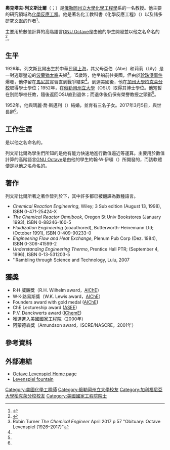 {{Infobox Biography
| subject_name   = 奧克塔夫·列文斯比爾
| image_name     = Octave Levenspiel.jpg
| image_size     = 200px
| image_caption  = 奧克塔夫·列文斯比爾
| date_of_birth  = 1926年7月6日
| place_of_birth = {{ROC-1912}}[[上海|上海]]
| date_of_death  = 2017年3月5日
| place_of_death = {{USA}}[[俄勒岡州|俄勒岡州]][[波特蘭|波特蘭]]
| occupation     = [[化學工程學|化學工程學]]教授
}}

'''奧克塔夫·列文斯比爾'''（{{lang-en|Octave Levenspiel}}；{{bd|1926年|7月6日|2017年|3月5日|catIdx=Levenspiel}}）是[[俄勒岡州立大學|俄勒岡州立大學]][[化學工程學|化學工程學]]系的一名教授。他主要的研究領域為[[化學反應工程|化學反應工程]]。他是著名化工教科書《化學反應工程》（{{lang|en|Chemical Reaction Engineering}}）以及諸多研究文獻的作者<ref>{{cite web|title=Octave Levenspiel|url=http://www.gazettetimes.com/albany/news/local/obituaries/octave-levenspiel/article_ed1f250a-bace-5ee3-be0c-165344905a58.html|publisher=Corvalis Gazette Times|accessdate=2017-04-11|archive-date=2019-03-28|archive-url=https://web.archive.org/web/20190328005819/https://www.gazettetimes.com/albany/news/local/obituaries/octave-levenspiel/article_ed1f250a-bace-5ee3-be0c-165344905a58.html|dead-url=no}}</ref>。

主要用於數值計算的高階語言[[GNU_Octave|GNU Octave]]是由他的學生開發並以他之名命名的<ref name="about">{{cite web | last = Eaton | first = John W | title = About Octave | url = https://www.gnu.org/software/octave/about.html | accessdate = 2009-06-28 | archive-date = 2021-02-23 | archive-url = https://web.archive.org/web/20210223095857/https://www.gnu.org/software/octave/about.html | dead-url = no }}</ref>。

== 生平 ==
1926年，列文斯比爾出生於中華民國[[上海|上海]]，其父母亞伯（Abe）和莉莉（Lily）是一對逃離壓迫的[[波蘭|波蘭]][[猶太裔|猶太裔]]夫婦<ref name=Turner>Robin Turner ''The Chemical Engineer'' April 2017 p 57 "Obituary: Octave Levenspiel (1926–2017)"</ref>。15歲時，他坐船前往美國，但由於[[珍珠港事件|珍珠港事件]]爆發，他停留在[[馬尼拉|馬尼拉]]實習直到戰爭結束<ref name=Turner/>。到達美國後，他在[[加州大學柏克萊分校|加州大學柏克萊分校]]取得學士學位；1952年，在[[俄勒岡州立大學|俄勒岡州立大學]]（OSU）取得其博士學位。他短暫在別間學校任教，隨後返回OSU直到退休；而退休後仍保有榮譽教授之頭銜<ref name=Turner/>。

1952年，他與瑪麗·喬·斯邁利（{{Lang|en|Mary Jo Smiley}}）結婚，並育有三名子女。2017年3月5日，與世長辭<ref name=Turner/>。

== 工作生涯 ==
{{le|列文斯比爾圖|Levenspiel plot}}是以他之名命名的。

列文斯比爾為學生們所知的是他有能力快速地進行數值逼近等運算。主要用於數值計算的高階語言[[GNU_Octave|GNU Octave]]是由他的學生約翰·W·伊頓（{{lang|en|John W. Eaton}}）所開發的，而該軟體便是以他之名命名的。

== 著作 ==
列文斯比爾所著之著作皆列於下，其中許多都已被翻譯為數種語言。

*''Chemical Reaction Engineering'', Wiley; 3 Sub edition (August 13, 1998), ISBN 0-471-25424-X
*''The Chemical Reactor Omnibook'', Oregon St Univ Bookstores (January 1993),  ISBN 0-88246-160-5
*''Fluidization Engineering'' (coauthored), Butterworth-Heinemann Ltd; (October 1991), ISBN 0-409-90233-0
*''Engineering Flow and Heat Exchange'', Plenum Pub Corp (Dez. 1984), ISBN 0-306-41599-2
*''Understanding Engineering Thermo'', Prentice Hall PTR; (September 4, 1996), ISBN 0-13-531203-5
*''Rambling through Science and Technology, Lulu, 2007

== 獲獎 ==
*R·H·威廉獎（R.H. Wilhelm award，[[美國化學工程學會|AIChE]]）
*W·K·路易斯獎（W.K. Lewis award，[[美國化學工程學會|AIChE]]）
*Founders award with gold medal ([[美國化學工程學會|AIChE]])
*ChE Lectureship award ([[美國工程教育學會|ASEE]])
*P.V. Danckwerts award ([[化學工程師學會|IChemE]])
*獲選進入[[美國國家工程院|美國國家工程院]]（2000年）
*阿蒙德森獎（Amundson award，ISCRE/NASCRE，2001年）

== 參考資料 ==
{{reflist}}

== 外部連結 ==
*[https://web.archive.org/web/20060513154246/http://www.levenspiel.com/octave/index.htm Octave Levenspiel Home page]
*[http://www.true-random.com/homepage/projects/diffusion_machine/index.html Levenspiel fountain] {{Wayback|url=http://www.true-random.com/homepage/projects/diffusion_machine/index.html |date=20210223210526 }}

{{Authority control}}
{{DEFAULTSORT:Levenspiel, Octave}}
[[Category:美國化學工程師|Category:美國化學工程師]]
[[Category:俄勒岡州立大學校友|Category:俄勒岡州立大學校友]]
[[Category:加利福尼亞大學柏克萊分校校友|Category:加利福尼亞大學柏克萊分校校友]]
[[Category:美國國家工程院院士|Category:美國國家工程院院士]]